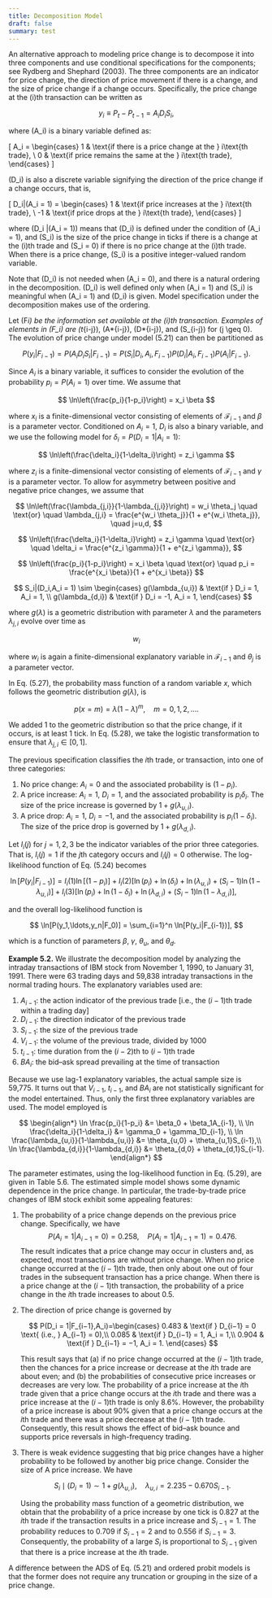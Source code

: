 ```yaml
---
title: Decomposition Model
draft: false
summary: test
---
```



<TOCInline toc={props.toc} asDisclosure />

An alternative approach to modeling price change is to decompose it into three components and use conditional specifications for the components; see Rydberg and Shephard (2003). The three components are an indicator for price change, the direction of price movement if there is a change, and the size of price change if a change occurs. Specifically, the price change at the \(i\)th transaction can be written as

$$
y_i \equiv P_t - P_{t-1} = A_i D_i S_i,
$$

where \(A_i\) is a binary variable defined as:

\[
A_i =
\begin{cases}
1 & \text{if there is a price change at the } i\text{th trade}, \\
0 & \text{if price remains the same at the } i\text{th trade},
\end{cases}
\]

\(D_i\) is also a discrete variable signifying the direction of the price change if a change occurs, that is,

\[
D_i|(A_i = 1) =
\begin{cases}
1 & \text{if price increases at the } i\text{th trade}, \\
-1 & \text{if price drops at the } i\text{th trade},
\end{cases}
\]

where \(D_i |(A_i = 1)\) means that \(D_i\) is defined under the condition of \(A_i = 1\), and \(S_i\) is the size of the price change in ticks if there is a change at the \(i\)th trade and \(S_i = 0\) if there is no price change at the \(i\)th trade. When there is a price change, \(S_i\) is a positive integer-valued random variable.

Note that \(D_i\) is not needed when \(A_i = 0\), and there is a natural ordering in the decomposition. \(D_i\) is well defined only when \(A_i = 1\) and \(S_i\) is meaningful when \(A_i = 1\) and \(D_i\) is given. Model specification under the decomposition makes use of the ordering.

Let \(F*i\) be the information set available at the \(i\)th transaction. Examples of elements in \(F_i\) are \(t*{i-j}\), \(A*{i-j}\), \(D*{i-j}\), and \(S\_{i-j}\) for \(j \geq 0\). The evolution of price change under model (5.21) can then be partitioned as

$$
P(y_i|F_{i-1}) = P(A_i D_i S_i|F_{i-1}) = P(S_i|D_i,A_i,F_{i-1})P(D_i|A_i,F_{i-1})P(A_i|F_{i-1}).
$$

Since $A_i$ is a binary variable, it suffices to consider the evolution of the probability $p_i = P(A_i = 1)$ over time. We assume that

$$
\ln\left(\frac{p_i}{1-p_i}\right) = x_i \beta
$$

where $x_i$ is a finite-dimensional vector consisting of elements of $\mathcal{F}_{i-1}$ and $\beta$ is a parameter vector. Conditioned on $A_i = 1$, $D_i$ is also a binary variable, and we use the following model for $\delta_i = P(D_i = 1|A_i = 1)$:

$$
\ln\left(\frac{\delta_i}{1-\delta_i}\right) = z_i \gamma
$$

where $z_i$ is a finite-dimensional vector consisting of elements of $\mathcal{F}_{i-1}$ and $\gamma$ is a parameter vector. To allow for asymmetry between positive and negative price changes, we assume that

$$
\ln\left(\frac{\lambda_{j,i}}{1-\lambda_{j,i}}\right) = w_i \theta_j \quad \text{or} \quad \lambda_{j,i} = \frac{e^{w_i \theta_j}}{1 + e^{w_i \theta_j}}, \quad j=u,d,
$$

$$
\ln\left(\frac{\delta_i}{1-\delta_i}\right) = z_i \gamma \quad \text{or} \quad \delta_i = \frac{e^{z_i \gamma}}{1 + e^{z_i \gamma}},
$$

$$
\ln\left(\frac{p_i}{1-p_i}\right) = x_i \beta \quad \text{or} \quad p_i = \frac{e^{x_i \beta}}{1 + e^{x_i \beta}}
$$

$$
S_i|(D_i,A_i = 1) \sim
\begin{cases}
g(\lambda_{u,i}) & \text{if } D_i = 1, A_i = 1, \\
g(\lambda_{d,i}) & \text{if } D_i = -1, A_i = 1,
\end{cases}
$$

where $g(\lambda)$ is a geometric distribution with parameter $\lambda$ and the parameters $\lambda_{j,i}$ evolve over time as

$$
w_i
$$

where $w_i$ is again a finite-dimensional explanatory variable in $\mathcal{F}_{i-1}$ and $\theta_j$ is a parameter vector.

In Eq. (5.27), the probability mass function of a random variable $x$, which follows the geometric distribution $g(\lambda)$, is

$$
p(x = m) = \lambda(1 - \lambda)^m, \quad m = 0, 1, 2, \ldots.
$$

We added 1 to the geometric distribution so that the price change, if it occurs, is at least 1 tick. In Eq. (5.28), we take the logistic transformation to ensure that $\lambda_{j,i} \in [0,1]$.

The previous specification classifies the $i$th trade, or transaction, into one of three categories:

1. No price change: $A_i = 0$ and the associated probability is $(1 - p_i)$.
2. A price increase: $A_i = 1$, $D_i = 1$, and the associated probability is $p_i \delta_i$. The size of the price increase is governed by $1 + g(\lambda_{u,i})$.
3. A price drop: $A_i = 1$, $D_i = -1$, and the associated probability is $p_i (1 - \delta_i)$. The size of the price drop is governed by $1 + g(\lambda_{d,i})$.

Let $I_i(j)$ for $j = 1, 2, 3$ be the indicator variables of the prior three categories. That is, $I_i(j) = 1$ if the $j$th category occurs and $I_i(j) = 0$ otherwise. The log-likelihood function of Eq. (5.24) becomes

$$
\ln[P(y_i|F_{i-1})] = I_i(1)\ln[(1-p_i)] + I_i(2)[\ln(p_i)+\ln(\delta_i) + \ln(\lambda_{u,i})+(S_i -1)\ln(1-\lambda_{u,i})] + I_i(3)[\ln(p_i)+\ln(1-\delta_i)+\ln(\lambda_{d,i})+(S_i -1)\ln(1-\lambda_{d,i})],
$$

and the overall log-likelihood function is

$$
\ln[P(y_1,\ldots,y_n|F_0)] = \sum_{i=1}^n \ln[P(y_i|F_{i-1})],
$$

which is a function of parameters $\beta$, $\gamma$, $\theta_u$, and $\theta_d$.

**Example 5.2.** We illustrate the decomposition model by analyzing the intraday transactions of IBM stock from November 1, 1990, to January 31, 1991. There were 63 trading days and 59,838 intraday transactions in the normal trading hours. The explanatory variables used are:

1. $A_{i-1}$: the action indicator of the previous trade [i.e., the $(i - 1)$th trade within a trading day]
2. $D_{i-1}$: the direction indicator of the previous trade
3. $S_{i-1}$: the size of the previous trade
4. $V_{i-1}$: the volume of the previous trade, divided by 1000
5. $t_{i-1}$: time duration from the $(i - 2)$th to $(i - 1)$th trade
6. $BA_i$: the bid–ask spread prevailing at the time of transaction

Because we use lag-1 explanatory variables, the actual sample size is 59,775. It turns out that $V_{i-1}$, $t_{i-1}$, and $BA_i$ are not statistically significant for the model entertained. Thus, only the first three explanatory variables are used. The model employed is

$$
\begin{align*}
\ln \frac{p_i}{1-p_i} &= \beta_0 + \beta_1A_{i-1}, \\
\ln \frac{\delta_i}{1-\delta_i} &= \gamma_0 + \gamma_1D_{i-1}, \\
\ln \frac{\lambda_{u,i}}{1-\lambda_{u,i}} &= \theta_{u,0} + \theta_{u,1}S_{i-1},\\
\ln \frac{\lambda_{d,i}}{1-\lambda_{d,i}} &= \theta_{d,0} + \theta_{d,1}S_{i-1}.
\end{align*}
$$

The parameter estimates, using the log-likelihood function in Eq. (5.29), are given in Table 5.6. The estimated simple model shows some dynamic dependence in the price change. In particular, the trade-by-trade price changes of IBM stock exhibit some appealing features:

1. The probability of a price change depends on the previous price change. Specifically, we have
   $$P(A_i = 1|A_{i−1} = 0) = 0.258, \quad P(A_i = 1|A_{i−1} = 1) = 0.476.$$
   The result indicates that a price change may occur in clusters and, as expected, most transactions are without price change. When no price change occurred at the $(i − 1)$th trade, then only about one out of four trades in the subsequent transaction has a price change. When there is a price change at the $(i − 1)$th transaction, the probability of a price change in the $i$th trade increases to about 0.5.

2. The direction of price change is governed by

   $$
   P(D_i = 1|F_{i−1},A_i)=\begin{cases}
   0.483 & \text{if } D_{i−1} = 0 \text{ (i.e., } A_{i−1} = 0),\\
   0.085 & \text{if } D_{i−1} = 1, A_i = 1,\\
   0.904 & \text{if } D_{i−1} = −1, A_i = 1.
   \end{cases}
   $$

   This result says that (a) if no price change occurred at the $(i − 1)$th trade, then the chances for a price increase or decrease at the $i$th trade are about even; and (b) the probabilities of consecutive price increases or decreases are very low. The probability of a price increase at the $i$th trade given that a price change occurs at the $i$th trade and there was a price increase at the $(i − 1)$th trade is only 8.6%. However, the probability of a price increase is about 90% given that a price change occurs at the $i$th trade and there was a price decrease at the $(i − 1)$th trade. Consequently, this result shows the effect of bid–ask bounce and supports price reversals in high-frequency trading.

3. There is weak evidence suggesting that big price changes have a higher probability to be followed by another big price change. Consider the size of A price increase. We have

   $$
   S_i \mid (D_i = 1) \sim 1 + g(\lambda_{u,i}), \quad \lambda_{u,i} = 2.235 - 0.670 S_{i-1}.
   $$

   Using the probability mass function of a geometric distribution, we obtain that the probability of a price increase by one tick is 0.827 at the $i$th trade if the transaction results in a price increase and $S_{i-1} = 1$. The probability reduces to 0.709 if $S_{i-1} = 2$ and to 0.556 if $S_{i-1} = 3$. Consequently, the probability of a large $S_i$ is proportional to $S_{i-1}$ given that there is a price increase at the $i$th trade.

A difference between the ADS of Eq. (5.21) and ordered probit models is that the former does not require any truncation or grouping in the size of a price change.
